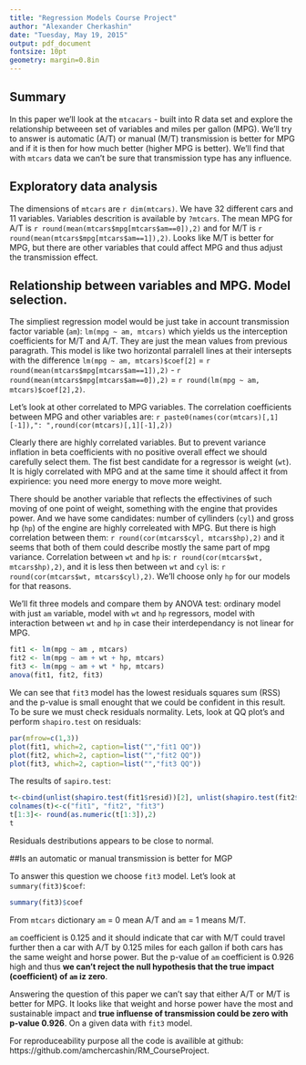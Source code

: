 ```yaml
---
title: "Regression Models Course Project"
author: "Alexander Cherkashin"
date: "Tuesday, May 19, 2015"
output: pdf_document
fontsize: 10pt
geometry: margin=0.8in
---
```


## Summary
In this paper we'll look at the `mtcacars` - built into R data set and explore the relationship betweeen set of variables and miles per gallon (MPG). We'll try to answer is automatic (A/T) or manual (M/T) transmission is better for MPG and if it is then for how much better (higher MPG is better). We'll find that with `mtcars` data we can't be sure that transmission type has any influence.

## Exploratory data analysis
The dimensions of `mtcars` are `r dim(mtcars)`. We have 32 different cars and 11 variables. Variables descrition is available by `?mtcars`. The mean MPG for A/T is `r round(mean(mtcars$mpg[mtcars$am==0]),2)` and for M/T is `r round(mean(mtcars$mpg[mtcars$am==1]),2)`. Looks like M/T is better for MPG, but there are other variables that could affect MPG and thus adjust the transmission effect.

## Relationship between variables and MPG. Model selection.
The simpliest regression model would be just take in account transmission factor variable (`am`): `lm(mpg ~ am, mtcars)` which yields us the interception coefficients for M/T and A/T. They are just the mean values from previous paragrath. This model is like two horizontal parralell lines at their intersepts with the difference `lm(mpg ~ am, mtcars)$coef[2]` = `r round(mean(mtcars$mpg[mtcars$am==1]),2)` - `r round(mean(mtcars$mpg[mtcars$am==0]),2)` = `r round(lm(mpg ~ am, mtcars)$coef[2],2)`.

Let's look at other correlated to MPG variables. The correlation coefficients between MPG and other variables are: `r paste0(names(cor(mtcars)[,1][-1]),": ",round(cor(mtcars)[,1][-1],2))`

Clearly there are highly correlated variables. But to prevent variance inflation in beta coefficients with no positive overall effect we should carefully select them. The fist best candidate for a regressor is weight (`wt`). It is higly correlated with MPG and at the same time it should affect it from expirience: you need more energy to move more weight. 

There should be another variable that reflects the effectivines of such moving of one point of weight, something with the engine that provides power. And we have some candidates: number of cyllinders (`cyl`) and gross hp (`hp`) of the engine are highly correleated with MPG. But there is high correlation between them: `r round(cor(mtcars$cyl, mtcars$hp),2)` and it seems that both of them could describe mostly the same part of mpg variance. Correlation between `wt` and `hp` is: `r round(cor(mtcars$wt, mtcars$hp),2)`, and it is less then between `wt` and `cyl` is: `r round(cor(mtcars$wt, mtcars$cyl),2)`. We'll choose only `hp` for our models for that reasons.

We'll fit three models and compare them by ANOVA test: ordinary model with just `am` variable, model with `wt` and `hp` regressors, model with interaction between `wt` and `hp` in case their interdependancy is not linear for MPG.

```r
fit1 <- lm(mpg ~ am , mtcars)
fit2 <- lm(mpg ~ am + wt + hp, mtcars)
fit3 <- lm(mpg ~ am + wt * hp, mtcars)
anova(fit1, fit2, fit3)
```

We can see that `fit3` model has the lowest residuals squares sum (RSS) and the p-value is small enought that we could be confident in this result. To be sure we must check residuals normality. Lets, look at QQ plot's and perform `shapiro.test` on residuals:

```r
par(mfrow=c(1,3))
plot(fit1, which=2, caption=list("","fit1 QQ"))
plot(fit2, which=2, caption=list("","fit2 QQ"))
plot(fit3, which=2, caption=list("","fit3 QQ"))
```

The results of `sapiro.test`:

```r
t<-cbind(unlist(shapiro.test(fit1$resid))[2], unlist(shapiro.test(fit2$resid))[2], unlist(shapiro.test(fit3$resid))[2])
colnames(t)<-c("fit1", "fit2", "fit3")
t[1:3]<- round(as.numeric(t[1:3]),2)
t
```

Residuals destributions appears to be close to normal.

##Is an automatic or manual transmission is better for MGP

To answer this question we choose `fit3` model. Let's look at `summary(fit3)$coef`:

```r
summary(fit3)$coef
```

From `mtcars` dictionary `am` = 0 mean A/T and `am` = 1 means M/T.

`am` coefficient is 0.125 and it should indicate that car with M/T could travel further then a car with A/T by 0.125 miles for each gallon if both cars has the same weight and horse power. But the p-value of `am` coefficient is 0.926 high and thus **we can't reject the null hypothesis that the true impact (coefficient) of `am` iz zero**. 

Answering the question of this paper we can't say that either A/T or M/T is better for MPG. It looks like that weight and horse power have the most and sustainable impact and **true influense of transmission could be zero with p-value 0.926**. On a given data with `fit3` model.

For reproduceability purpose all the code is availible at github: https://github.com/amchercashin/RM_CourseProject.